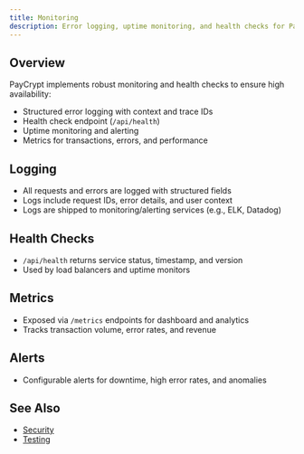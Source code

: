 ```yaml
---
title: Monitoring
description: Error logging, uptime monitoring, and health checks for PayCrypt.
---
```


## Overview
PayCrypt implements robust monitoring and health checks to ensure high availability:
- Structured error logging with context and trace IDs
- Health check endpoint (`/api/health`)
- Uptime monitoring and alerting
- Metrics for transactions, errors, and performance

## Logging
- All requests and errors are logged with structured fields
- Logs include request IDs, error details, and user context
- Logs are shipped to monitoring/alerting services (e.g., ELK, Datadog)

## Health Checks
- `/api/health` returns service status, timestamp, and version
- Used by load balancers and uptime monitors

## Metrics
- Exposed via `/metrics` endpoints for dashboard and analytics
- Tracks transaction volume, error rates, and revenue

## Alerts
- Configurable alerts for downtime, high error rates, and anomalies

## See Also
- [Security](./security.md)
- [Testing](./testing.md)